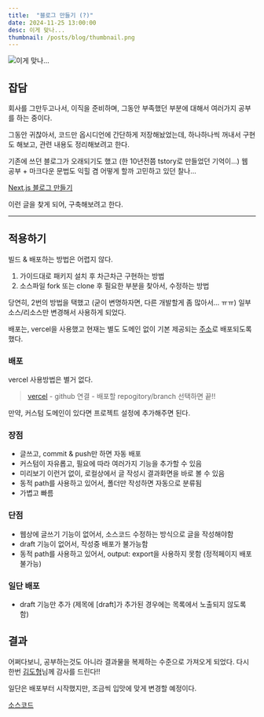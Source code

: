 ```yaml
---
title:  "블로그 만들기 (?)"
date: 2024-11-25 13:00:00
desc: 이게 맞나...
thumbnail: /posts/blog/thumbnail.png
---
```


![이게 맞나...](/posts/blog/thumbnail.png)

## 잡담

회사를 그만두고나서, 이직을 준비하며, 그동안 부족했던 부분에 대해서 여러가지 공부를 하는 중이다. 

그동안 귀찮아서, 코드만 옵시디언에 간단하게 저장해놨었는데,
하나하나씩 꺼내서 구현도 해보고, 관련 내용도 정리해보려고 한다.

기존에 쓰던 블로그가 오래되기도 했고 (한 10년전쯤 tstory로 만들었던 기억이...)
웹 공부 + 마크다운 문법도 익힐 겸 어떻게 할까 고민하고 있던 찰나...

[Next.js 블로그 만들기](https://d5br5.dev/blog/nextjs_blog/setup)

이런 글을 찾게 되어, 구축해보려고 한다.

---

## 적용하기

빌드 & 배포하는 방법은 어렵지 않다.

1. 가이드대로 패키지 설치 후 차근차근 구현하는 방법
2. 소스파일 fork 또는 clone 후 필요한 부분을 찾아서, 수정하는 방법

당연히, 2번의 방법을 택했고 (굳이 변명하자면, 다른 개발할게 좀 많아서... ㅠㅠ)
일부 소스/리소스만 변경해서 사용하게 되었다.

배포는, vercel을 사용했고 현재는 별도 도메인 없이 기본 제공되는 [주소]()로 배포되도록 했다.

### 배포

vercel 사용방법은 별거 없다.

>[vercel](https://vercel.com) - github 연결 - 배포할 repogitory/branch 선택하면 끝!!

만약, 커스텀 도메인이 있다면 프로젝트 설정에 추가해주면 된다.

### 장점

- 글쓰고, commit & push만 하면 자동 배포
- 커스텀이 자유롭고, 필요에 따라 여러가지 기능을 추가할 수 있음
- 미리보기 이런거 없이, 로컬상에서 글 작성시 결과화면을 바로 볼 수 있음
- 동적 path를 사용하고 있어서, 폴더만 작성하면 자동으로 분류됨
- 가볍고 빠름

### 단점

- 웹상에 글쓰기 기능이 없어서, 소스코드 수정하는 방식으로 글을 작성해야함
- draft 기능이 없어서, 작성중 배포가 불가능함
- 동적 path를 사용하고 있어서, output: export을 사용하지 못함 (정적페이지 배포 불가능)

### 일단 배포

- draft 기능만 추가 (제목에 [draft]가 추가된 경우에는 목록에서 노출되지 않도록 함)

## 결과

어쩌다보니, 공부하는것도 아니라 결과물을 복제하는 수준으로 가져오게 되었다.
다시 한번 [김도형](https://d5br5.dev/about/ko)님께 감사를 드린다!!

일단은 배포부터 시작했지만, 조금씩 입맛에 맞게 변경할 예정이다.

[소스코드](https://github.com/manaes/manaes.github.io)